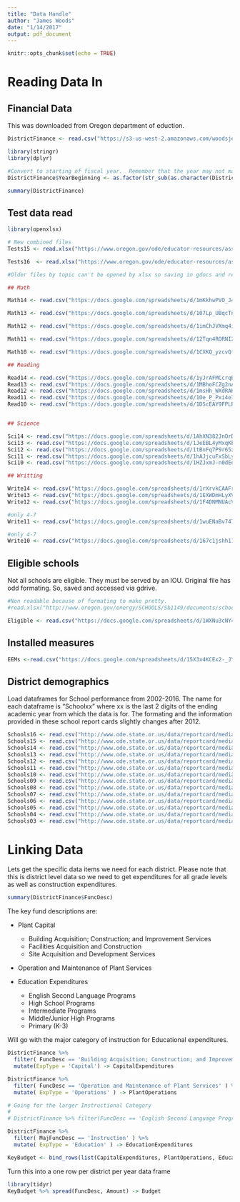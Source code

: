 ```yaml
---
title: "Data Handle"
author: "James Woods"
date: "1/14/2017"
output: pdf_document
---
```


```r
knitr::opts_chunk$set(echo = TRUE)
```

# Reading Data In

## Financial Data

This was downloaded from Oregon department of eduction.

```r
DistrictFinance <- read.csv("https://s3-us-west-2.amazonaws.com/woodsjeeschools/ActualExpendituresFundFunction30.CSV") 

library(stringr)
library(dplyr)

#Convert to starting of fiscal year.  Remember that the year may not match with the test scores.
DistrictFinance$YearBeginning <- as.factor(str_sub(as.character(DistrictFinance$SchlYr),-4) )

```


```r
summary(DistrictFinance)
```

## Test data read

```r
library(openxlsx)

# New combined files
Tests15 <- read.xlsx("https://www.oregon.gov/ode/educator-resources/assessment/TestResults2015/pagr_schools_tot_ela_math.xlsx")

Tests16  <- read.xlsx("https://www.oregon.gov/ode/educator-resources/assessment/TestResults2016/pagr_schools_tot_ela_math.xlsx")

#Older files by topic can't be opened by xlsx so saving in gdocs and reading via csv.  These were downloaded via https://www.oregon.gov/ode/educator-resources/assessment/Pages/Test-Results-0910-through-1314.aspx 

## Math

Math14 <- read.csv("https://docs.google.com/spreadsheets/d/1mKkhwPVO_J4p8RCBuKiJauYz8Kx7xdBx4Yq9xqlVjss/pub?gid=336032123&single=true&output=csv")

Math13 <- read.csv("https://docs.google.com/spreadsheets/d/107Lp_UBqcTnObunO1lIPhq0sBOrpfSryHdW1HYY6qm4/pub?gid=1450304332&single=true&output=csv")

Math12 <- read.csv("https://docs.google.com/spreadsheets/d/1imChJVXmq4iVeaeB2S8qCeM01GxVegOhwW6v4RBswTI/pub?gid=1330438594&single=true&output=csv")

Math11 <- read.csv("https://docs.google.com/spreadsheets/d/12Tqn4RORNI2w3KoiqnVpq_Trd3Zm1MM51I5YXDZFvfk/pub?gid=657209680&single=true&output=csv")

Math10 <- read.csv("https://docs.google.com/spreadsheets/d/1CXKQ_yzcvQfEcS9C3iBD3Hsvj4ZqJ6ISuFwgoghzEFI/pub?gid=2015290170&single=true&output=csv")

## Reading

Read14 <- read.csv("https://docs.google.com/spreadsheets/d/1yJrAFMCcrqB8C_hLRDr6pN1ZWU4KUPON1CMc3h3yeAM/pub?gid=1572187371&single=true&output=csv")
Read13 <- read.csv("https://docs.google.com/spreadsheets/d/1MBhoFCZg2nAV7cSQnK0QX4s8yF8Oeda-ceaqWpyA3DA/pub?gid=1052055153&single=true&output=csv")
Read12 <- read.csv("https://docs.google.com/spreadsheets/d/1msHh_WXdRAKTPeUP6OgvK9AzWlbSx5O7pMBntq83dSA/pub?gid=652537434&single=true&output=csv")
Read11 <- read.csv("https://docs.google.com/spreadsheets/d/1Oe_P_Pxi4eIWtEWZZNfftzGNCdqNSvckMSfMaxYDZA4/pub?gid=1449554276&single=true&output=csv")
Read10 <- read.csv("https://docs.google.com/spreadsheets/d/1DScEAY9FPLRv7QoQrIhjNYQdF6LY078ZvVUQmnB2jWA/pub?gid=541255152&single=true&output=csv")


## Science

Sci14 <- read.csv("https://docs.google.com/spreadsheets/d/1AhXN382JnOrDv3MMp6bBI640VpZTpf1uuI-gm-xep3M/pub?gid=747992313&single=true&output=csv")
Sci13 <- read.csv("https://docs.google.com/spreadsheets/d/1JeEBL4yMxqKbnTh43mi-L5HEyaXBO96iuzw9UNUi0dE/pub?gid=1005826807&single=true&output=csv")
Sci12 <- read.csv("https://docs.google.com/spreadsheets/d/1tBnFq7P9r65zGP9AFEvVBExUCrGJWh9FystJryk83TI/pub?gid=1064106863&single=true&output=csv")
Sci11 <- read.csv("https://docs.google.com/spreadsheets/d/1hAJjcuFxSbLyWZ_b5Xp-ciZcQT1muYTf180SYUFHMVc/pub?gid=225335635&single=true&output=csv")
Sci10 <- read.csv("https://docs.google.com/spreadsheets/d/1HZJxmJ-n0dEdkNLlNox8lhUEkWdBigoycdB4Gh-mAlg/pub?gid=46470343&single=true&output=csv")

## Writting

Write14 <- read.csv("https://docs.google.com/spreadsheets/d/1rXrvkCAAFrO8_N-6YznQwuId0NTMOlo9OrI5wX18jJw/pub?gid=1285166754&single=true&output=csv")
Write13 <- read.csv("https://docs.google.com/spreadsheets/d/1EXWDmHLyXVjenck1AiXxxDRpqFEJEMuwt_XBLzTGozo/pub?gid=881482941&single=true&output=csv")
Write12 <- read.csv("https://docs.google.com/spreadsheets/d/1F4DNMNUAcV4U80NIJcLXzNYvZII8n2VdhnynId8WLpE/pub?gid=1358804477&single=true&output=csv")

#only 4-7
Write11 <- read.csv("https://docs.google.com/spreadsheets/d/1wuENaBv747xUCj5NGT9CtIM79QqMHzxK3NAWyqWmiEo/pub?gid=799752116&single=true&output=csv")

#only 4-7
Write10 <- read.csv("https://docs.google.com/spreadsheets/d/167c1jshh1156x-vJUE7L-R0EJTstuIegssfMwKwUEXk/pub?gid=156237836&single=true&output=csv")


```


## Eligible schools

Not all schools are eligible.  They must be served by an IOU.  Original file has odd formating.  So, saved and accessed via gdrive.

```r
#Non readable because of formating to make pretty.
#read.xlsx("http://www.oregon.gov/energy/SCHOOLS/Sb1149/documents/schools_list.xls")

Eligible <- read.csv("https://docs.google.com/spreadsheets/d/1WXNu3cNY4DyZ7yWXT2MPd3bd61M0Vmo2ty62Uux1TZU/pub?gid=1048793783&single=true&output=csv")
```

## Installed measures

```r
EEMs <-read.csv("https://docs.google.com/spreadsheets/d/15X3x4KCEx2-_JYLjq3gXhqS33EKBscW_LLPO-MggDFk/pub?gid=1734037341&single=true&output=csv")
```

## District demographics

Load dataframes for School performance from 2002-2016. The name for each dataframe is "Schoolxx" where xx is the last 2 digits of the ending academic year from which the data is for. The formating and the information provided in these school report cards slightly changes after 2012.   

```r
Schools16 <- read.csv("http://www.ode.state.or.us/data/reportcard/media/17/RCmediaSchoolsAggregate.csv")
Schools15 <- read.csv("http://www.ode.state.or.us/data/reportcard/media/16/RCmediaSchoolsAggregate.csv")
Schools14 <- read.csv("http://www.ode.state.or.us/data/reportcard/media/15/RCmediaSchoolsAggregate.csv")
Schools13 <- read.csv("http://www.ode.state.or.us/data/reportcard/media/14/RCmediaSchoolsAggregate.csv")
Schools12 <- read.csv("http://www.ode.state.or.us/data/reportcard/media/13/RCmediaSchoolsAggregate.csv")
Schools11 <- read.csv("http://www.ode.state.or.us/data/reportcard/media/12/RCmediaSchoolsAggregate.csv")
Schools10 <- read.csv("http://www.ode.state.or.us/data/reportcard/media/11/RCmediaSchoolsAggregate.csv")
Schools09 <- read.csv("http://www.ode.state.or.us/data/reportcard/media/10/RCmediaSchoolsAggregate.csv")
Schools08 <- read.csv("http://www.ode.state.or.us/data/reportcard/media/09/RCmediaSchools.csv")
Schools07 <- read.csv("http://www.ode.state.or.us/data/reportcard/media/08/RCmediaSchools.csv")
Schools06 <- read.csv("http://www.ode.state.or.us/data/reportcard/media/07/RCmediaSchools.csv")
Schools05 <- read.csv("http://www.ode.state.or.us/data/reportcard/media/06/RCmediaSchools.csv")
Schools04 <- read.csv("http://www.ode.state.or.us/data/reportcard/media/05/RCmediaSchools.csv")
Schools03 <- read.csv("http://www.ode.state.or.us/data/reportcard/media/04/RCmedia.csv")

```

# Linking Data

Lets get the specific data items we need for each district.  Please note that this is district level data so we need to get expenditures for all grade levels as well as construction expenditures.


```r
summary(DistrictFinance$FuncDesc)

```


The key fund descriptions are:


+ Plant Capital
    + Building Acquisition; Construction; and Improvement Services 
    + Facilities Acquisition and Construction 
    + Site Acquisition and Development Services

+ Operation and Maintenance of Plant Services 

+ Education Expenditures
    + English Second Language Programs 
    + High School Programs 
    + Intermediate Programs
    + Middle/Junior High Programs
    + Primary (K-3) 

Will go with the major category of instruction for Educational expenditures.

```r
DistrictFinance %>% 
  filter( FuncDesc == 'Building Acquisition; Construction; and Improvement Services' | FuncDesc == 'Facilities Acquisition and Construction' | FuncDesc == 'Site Acquisition and Development Services') %>% 
  mutate(ExpType = 'Capital') -> CapitalExpenditures

DistrictFinance %>% 
  filter( FuncDesc == 'Operation and Maintenance of Plant Services' ) %>%
  mutate( ExpType = 'Operations' ) -> PlantOperations

# Going for the larger Instructional Category
# 
# DistrictFinance %>% filter(FuncDesc == 'English Second Language Programs' | FuncDesc == 'High School Programs' |  FuncDesc == 'Intermediate Programs' |FuncDesc == 'Middle/Junior High Programs' | FuncDesc == 'Primary (K-3)') %>% mutate(ExpType = 'Education') -> EducationExpenditures

DistrictFinance %>% 
  filter( MajFuncDesc == 'Instruction' ) %>% 
  mutate( ExpType = 'Education' ) -> EducationExpenditures

KeyBudget <- bind_rows(list(CapitalExpenditures, PlantOperations, EducationExpenditures))


```


Turn this into a one row per district per year data frame

```r
library(tidyr)
KeyBudget %>% spread(FuncDesc, Amount) -> Budget

```





